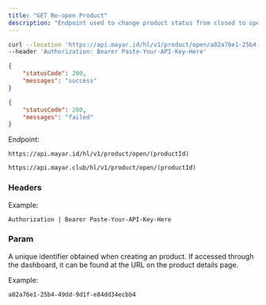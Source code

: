 ```yaml
---
title: "GET Re-open Product"
description: "Endpoint used to change product status from closed to open"
---
```


<RequestExample>

```bash Request Example
curl --location 'https://api.mayar.id/hl/v1/product/open/a02a76e1-25b4-49dd-9d1f-e84dd34ecbb4' \
--header 'Authorization: Bearer Paste-Your-API-Key-Here'
```

</RequestExample>

<ResponseExample>

```json Response example if success
{
    "statusCode": 200,
    "messages": "success"
}
```


```json Response example if failed
{
    "statusCode": 200,
    "messages": "failed"
}
```

</ResponseExample>

Endpoint:

<CodeGroup>

```Production Production
https://api.mayar.id/hl/v1/product/open/(productId)
```


```Sandbox Sandbox
https://api.mayar.club/hl/v1/product/open/(productId)
```

</CodeGroup>

### Headers

<ResponseField name="Authorization" type="string" required>
  Example:

  `Authorization | Bearer Paste-Your-API-Key-Here`
</ResponseField>

### Param

<ParamField path="productId" type="string" required="false">
  A unique identifier obtained when creating an product. If accessed through the dashboard, it can be found at the URL on the product details page.

  Example:

  `a02a76e1-25b4-49dd-9d1f-e84dd34ecbb4`
</ParamField>